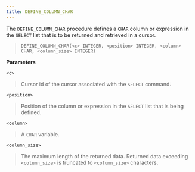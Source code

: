 ```yaml
---
title: DEFINE_COLUMN_CHAR
---
```


The `DEFINE_COLUMN_CHAR` procedure defines a `CHAR` column or expression in the `SELECT` list that is to be returned and retrieved in a cursor.

> `DEFINE_COLUMN_CHAR(<c> INTEGER, <position> INTEGER, <column>` `CHAR, <column_size> INTEGER)`

**Parameters**

`<c>`

> Cursor id of the cursor associated with the `SELECT` command.

`<position>`

> Position of the column or expression in the `SELECT` list that is being defined.

`<column>`

> A `CHAR` variable.

`<column_size>`

> The maximum length of the returned data. Returned data exceeding `<column_size>` is truncated to `<column_size>` characters.
